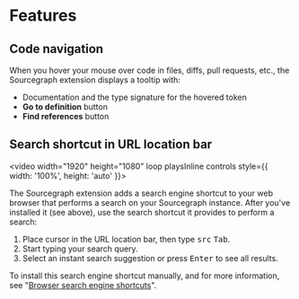 # Features

## Code navigation

When you hover your mouse over code in files, diffs, pull requests, etc., the Sourcegraph extension displays a tooltip with:

- Documentation and the type signature for the hovered token
- **Go to definition** button
- **Find references** button

## Search shortcut in URL location bar

<video width="1920" height="1080" loop playsInline controls style={{ width: '100%', height: 'auto' }}>
  <source src="https://storage.googleapis.com/sourcegraph-assets/code-host-integration/BrowserShortcutDark.mp4" type="video/mp4"/>
</video>

The Sourcegraph extension adds a search engine shortcut to your web browser that performs a search on your Sourcegraph instance. After you've installed it (see above), use the search shortcut it provides to perform a search:

1. Place cursor in the URL location bar, then type <kbd>src</kbd> <kbd>Tab</kbd>.
2. Start typing your search query.
3. Select an instant search suggestion or press <kbd>Enter</kbd> to see all results.

To install this search engine shortcut manually, and for more information, see "[Browser search engine shortcuts](../how-tos/browser_search_engine.md)".
